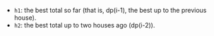 - `h1`: the best total so far (that is, dp(i-1), the best up to the previous house).
- `h2`: the best total up to two houses ago (dp(i-2)).